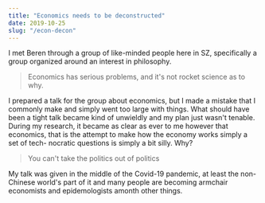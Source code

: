 ```yaml
---
title: "Economics needs to be deconstructed"
date: 2019-10-25
slug: "/econ-decon"
---
```


I met Beren through a group of like-minded people here in SZ, specifically a group organized 
around an interest in philosophy.

> Economics has serious problems, and it's not rocket science as to why.

I prepared a talk for the group about economics, but I made a mistake that I commonly make 
and simply went too large with things. What should have been a tight talk became kind of 
unwieldly and my plan just wasn't tenable. During my research, it became as clear as ever to me
however that economics, that is the attempt to make how the economy works simply a set of tech-
nocratic questions is simply a bit silly. Why?

> You can't take the politics out of politics

My talk was given in the middle of the Covid-19 pandemic, at least the non-Chinese world's 
part of it and many people are becoming armchair economists and epidemologists amonth other things.

<Map />